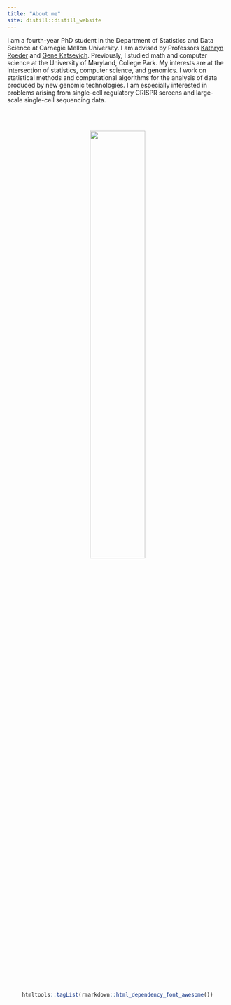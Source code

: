 ```yaml
---
title: "About me"
site: distill::distill_website
---
```


I am a fourth-year PhD student in the Department of Statistics and Data Science at Carnegie Mellon University. I am advised by Professors [Kathryn Roeder](http://www.stat.cmu.edu/~roeder/) and [Gene Katsevich](https://ekatsevi.github.io). Previously, I studied math and computer science at the University of Maryland, College Park. My interests are at the intersection of statistics, computer science, and genomics. I work on statistical methods and computational algorithms for the analysis of data produced by new genomic technologies. I am especially interested in problems arising from single-cell regulatory CRISPR screens and large-scale single-cell sequencing data.

<br/>
<br/>
<center>
![](pic_circle.png){#id .class width=50% height=50%}
\center

```r
htmltools::tagList(rmarkdown::html_dependency_font_awesome())
```

[<i class="fa fa-envelope fa-3x"></i>](email.html)
[<i class="fas fa-file fa-3x"></i>](ResumeCv/timsResume.pdf)
[<i class="fa fa-github fa-3x"></i>](https://github.com/Timothy-Barry)
